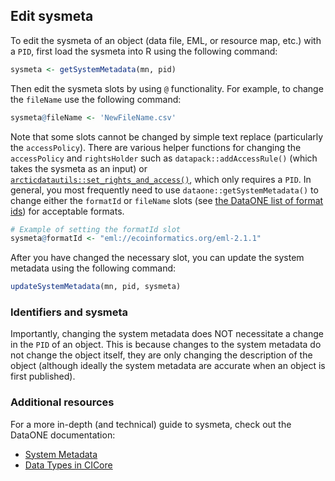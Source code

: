 ## Edit sysmeta

To edit the sysmeta of an object (data file, EML, or resource map, etc.) with a `PID`, first load the sysmeta into R using the following command:

```r
sysmeta <- getSystemMetadata(mn, pid)
```

Then edit the sysmeta slots by using `@` functionality. For example, to change the `fileName` use the following command:

```r
sysmeta@fileName <- 'NewFileName.csv'
```

Note that some slots cannot be changed by simple text replace (particularly the `accessPolicy`). There are various helper functions for changing the `accessPolicy` and `rightsHolder` such as `datapack::addAccessRule()` (which takes the sysmeta as an input) or [`arcticdatautils::set_rights_and_access()`](#set-rights-and-access), which only requires a `PID`. In general, you most frequently need to use `dataone::getSystemMetadata()` to change either the `formatId` or `fileName` slots (see [the DataONE list of format ids](https://cn.dataone.org/cn/v2/formats)) for acceptable formats.

```r
# Example of setting the formatId slot
sysmeta@formatId <- "eml://ecoinformatics.org/eml-2.1.1"
```

After you have changed the necessary slot, you can update the system metadata using the following command:

```r
updateSystemMetadata(mn, pid, sysmeta)
```

### Identifiers and sysmeta

Importantly, changing the system metadata does NOT necessitate a change in the `PID` of an object. This is because changes to the system metadata do not change the object itself, they are only changing the description of the object (although ideally the system metadata are accurate when an object is first published). 

### Additional resources

For a more in-depth (and technical) guide to sysmeta, check out the DataONE documentation: 

- [System Metadata](https://releases.dataone.org/online/api-documentation-v2.0.1/design/SystemMetadata.html)
- [Data Types in CICore](https://releases.dataone.org/online/api-documentation-v2.0.1/apis/Types2.html)
